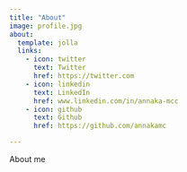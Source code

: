 ```yaml
---
title: "About"
image: profile.jpg
about:
  template: jolla
  links:
    - icon: twitter
      text: Twitter
      href: https://twitter.com
    - icon: linkedin
      text: LinkedIn
      href: www.linkedin.com/in/annaka-mcc
    - icon: github
      text: Github
      href: https://github.com/annakamc

---
```


About me
